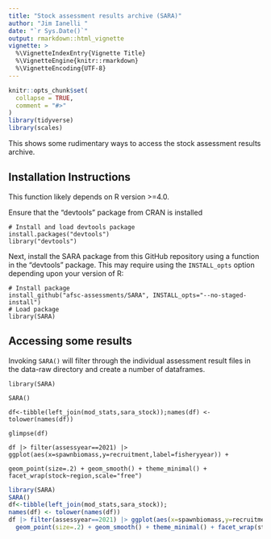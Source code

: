 ```yaml
---
title: "Stock assessment results archive (SARA)"
author: "Jim Ianelli "
date: "`r Sys.Date()`"
output: rmarkdown::html_vignette
vignette: >
  %\VignetteIndexEntry{Vignette Title}
  %\VignetteEngine{knitr::rmarkdown}
  %\VignetteEncoding{UTF-8}
---
```


```r
knitr::opts_chunk$set(
  collapse = TRUE,
  comment = "#>"
)
library(tidyverse)
library(scales)
```
This shows some rudimentary ways to access the stock assessment results archive.

## Installation Instructions
This function likely depends on R version >=4.0.

Ensure that the "devtools" package from CRAN is installed

    # Install and load devtools package
    install.packages("devtools")
    library("devtools")

Next, install the SARA package from this GitHub repository using a function in the "devtools" package.  This may require using the `INSTALL_opts` option depending upon your version of R:

    # Install package
    install_github("afsc-assessments/SARA", INSTALL_opts="--no-staged-install")
    # Load package
    library(SARA)



## Accessing some results
Invoking `SARA()` will filter through the individual assessment result files in 
the data-raw directory and create a number of dataframes.

`library(SARA)`

`SARA()`

`df<-tibble(left_join(mod_stats,sara_stock));names(df) <- tolower(names(df))`

`glimpse(df)`

`df |> filter(assessyear==2021) |> ggplot(aes(x=spawnbiomass,y=recruitment,label=fisheryyear)) + `

`  geom_point(size=.2) + geom_smooth() + theme_minimal() + facet_wrap(stock~region,scale="free")`

```r
library(SARA)
SARA()
df<-tibble(left_join(mod_stats,sara_stock));
names(df) <- tolower(names(df))
df |> filter(assessyear==2021) |> ggplot(aes(x=spawnbiomass,y=recruitment,label=fisheryyear)) + 
  geom_point(size=.2) + geom_smooth() + theme_minimal() + facet_wrap(stock~region,scale="free")
```

